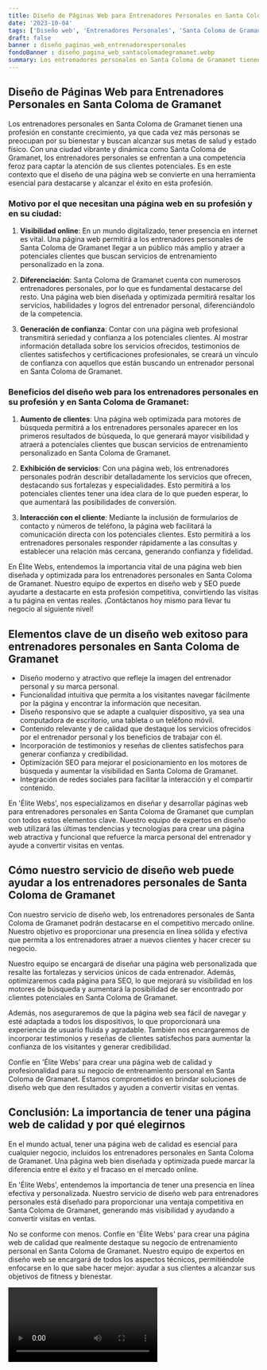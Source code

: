 ```yaml
---
title: Diseño de Páginas Web para Entrenadores Personales en Santa Coloma de Gramanet
date: '2023-10-04'
tags: ['Diseño web', 'Entrenadores Personales', 'Santa Coloma de Gramanet']
draft: false
banner : diseño_paginas_web_entrenadorespersonales
fondoBanner : diseño_pagina_web_santacolomadegramanet.webp
summary: Los entrenadores personales en Santa Coloma de Gramanet tienen una profesión en constante crecimiento, ya que cada vez más personas se preocupan por su bienestar y buscan alcanzar sus metas de salud y estado físico. Con una ciudad vibrante y dinámica como Santa Coloma de Gramanet, los entrenadores personales se enfrentan a una competencia feroz para captar la atención de sus clientes potenciales. Es en este contexto que el diseño de una página web se convierte en una herramienta esencial para destacarse y alcanzar el éxito en esta profesión.
---
```


## Diseño de Páginas Web para Entrenadores Personales en Santa Coloma de Gramanet

Los entrenadores personales en Santa Coloma de Gramanet tienen una profesión en constante crecimiento, ya que cada vez más personas se preocupan por su bienestar y buscan alcanzar sus metas de salud y estado físico. Con una ciudad vibrante y dinámica como Santa Coloma de Gramanet, los entrenadores personales se enfrentan a una competencia feroz para captar la atención de sus clientes potenciales. Es en este contexto que el diseño de una página web se convierte en una herramienta esencial para destacarse y alcanzar el éxito en esta profesión.

### Motivo por el que necesitan una página web en su profesión y en su ciudad:

1. **Visibilidad online**: En un mundo digitalizado, tener presencia en internet es vital. Una página web permitirá a los entrenadores personales de Santa Coloma de Gramanet llegar a un público más amplio y atraer a potenciales clientes que buscan servicios de entrenamiento personalizado en la zona.

2. **Diferenciación**: Santa Coloma de Gramanet cuenta con numerosos entrenadores personales, por lo que es fundamental destacarse del resto. Una página web bien diseñada y optimizada permitirá resaltar los servicios, habilidades y logros del entrenador personal, diferenciándolo de la competencia.

3. **Generación de confianza**: Contar con una página web profesional transmitirá seriedad y confianza a los potenciales clientes. Al mostrar información detallada sobre los servicios ofrecidos, testimonios de clientes satisfechos y certificaciones profesionales, se creará un vínculo de confianza con aquellos que están buscando un entrenador personal en Santa Coloma de Gramanet.

### Beneficios del diseño web para los entrenadores personales en su profesión y en Santa Coloma de Gramanet:

1. **Aumento de clientes**: Una página web optimizada para motores de búsqueda permitirá a los entrenadores personales aparecer en los primeros resultados de búsqueda, lo que generará mayor visibilidad y atraerá a potenciales clientes que buscan servicios de entrenamiento personalizado en Santa Coloma de Gramanet.

2. **Exhibición de servicios**: Con una página web, los entrenadores personales podrán describir detalladamente los servicios que ofrecen, destacando sus fortalezas y especialidades. Esto permitirá a los potenciales clientes tener una idea clara de lo que pueden esperar, lo que aumentará las posibilidades de conversión.

3. **Interacción con el cliente**: Mediante la inclusión de formularios de contacto y números de teléfono, la página web facilitará la comunicación directa con los potenciales clientes. Esto permitirá a los entrenadores personales responder rápidamente a las consultas y establecer una relación más cercana, generando confianza y fidelidad.

En Élite Webs, entendemos la importancia vital de una página web bien diseñada y optimizada para los entrenadores personales en Santa Coloma de Gramanet. Nuestro equipo de expertos en diseño web y SEO puede ayudarte a destacarte en esta profesión competitiva, convirtiendo las visitas a tu página en ventas reales. ¡Contáctanos hoy mismo para llevar tu negocio al siguiente nivel!

<GifSeo />

<Cta />

## Elementos clave de un diseño web exitoso para entrenadores personales en Santa Coloma de Gramanet

- Diseño moderno y atractivo que refleje la imagen del entrenador personal y su marca personal.
- Funcionalidad intuitiva que permita a los visitantes navegar fácilmente por la página y encontrar la información que necesitan.
- Diseño responsivo que se adapte a cualquier dispositivo, ya sea una computadora de escritorio, una tableta o un teléfono móvil.
- Contenido relevante y de calidad que destaque los servicios ofrecidos por el entrenador personal y los beneficios de trabajar con él.
- Incorporación de testimonios y reseñas de clientes satisfechos para generar confianza y credibilidad.
- Optimización SEO para mejorar el posicionamiento en los motores de búsqueda y aumentar la visibilidad en Santa Coloma de Gramanet.
- Integración de redes sociales para facilitar la interacción y el compartir contenido.

En 'Élite Webs', nos especializamos en diseñar y desarrollar páginas web para entrenadores personales en Santa Coloma de Gramanet que cumplan con todos estos elementos clave. Nuestro equipo de expertos en diseño web utilizará las últimas tendencias y tecnologías para crear una página web atractiva y funcional que refuerce la marca personal del entrenador y ayude a convertir visitas en ventas.

## Cómo nuestro servicio de diseño web puede ayudar a los entrenadores personales de Santa Coloma de Gramanet

Con nuestro servicio de diseño web, los entrenadores personales de Santa Coloma de Gramanet podrán destacarse en el competitivo mercado online. Nuestro objetivo es proporcionar una presencia en línea sólida y efectiva que permita a los entrenadores atraer a nuevos clientes y hacer crecer su negocio.

Nuestro equipo se encargará de diseñar una página web personalizada que resalte las fortalezas y servicios únicos de cada entrenador. Además, optimizaremos cada página para SEO, lo que mejorará su visibilidad en los motores de búsqueda y aumentará la posibilidad de ser encontrado por clientes potenciales en Santa Coloma de Gramanet.

Además, nos aseguraremos de que la página web sea fácil de navegar y esté adaptada a todos los dispositivos, lo que proporcionará una experiencia de usuario fluida y agradable. También nos encargaremos de incorporar testimonios y reseñas de clientes satisfechos para aumentar la confianza de los visitantes y generar credibilidad.

Confíe en 'Élite Webs' para crear una página web de calidad y profesionalidad para su negocio de entrenamiento personal en Santa Coloma de Gramanet. Estamos comprometidos en brindar soluciones de diseño web que den resultados y ayuden a convertir visitas en ventas.

## Conclusión: La importancia de tener una página web de calidad y por qué elegirnos

En el mundo actual, tener una página web de calidad es esencial para cualquier negocio, incluidos los entrenadores personales en Santa Coloma de Gramanet. Una página web bien diseñada y optimizada puede marcar la diferencia entre el éxito y el fracaso en el mercado online.

En 'Élite Webs', entendemos la importancia de tener una presencia en línea efectiva y personalizada. Nuestro servicio de diseño web para entrenadores personales está diseñado para proporcionar una ventaja competitiva en Santa Coloma de Gramanet, generando más visibilidad y ayudando a convertir visitas en ventas.

No se conforme con menos. Confíe en 'Élite Webs' para crear una página web de calidad que realmente destaque su negocio de entrenamiento personal en Santa Coloma de Gramanet. Nuestro equipo de expertos en diseño web se encargará de todos los aspectos técnicos, permitiéndole enfocarse en lo que sabe hacer mejor: ayudar a sus clientes a alcanzar sus objetivos de fitness y bienestar.

<Video />

<CtaBot job='Entrenadores Personales' city='Santa Coloma de Gramanet'/>

<Gmaps query='Santa Coloma de Gramanet+españa+maps' />